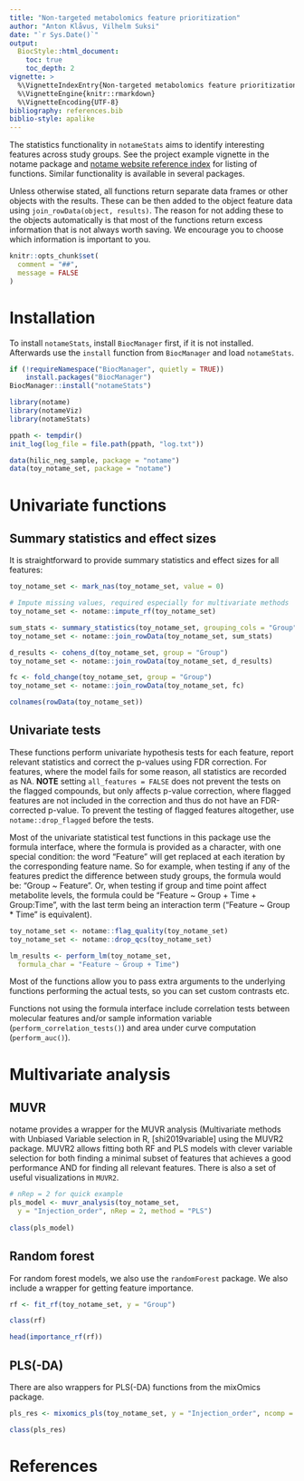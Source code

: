 ```yaml
---
title: "Non-targeted metabolomics feature prioritization"
author: "Anton Klåvus, Vilhelm Suksi"
date: "`r Sys.Date()`"
output:
  BiocStyle::html_document:
    toc: true
    toc_depth: 2
vignette: >
  %\VignetteIndexEntry{Non-targeted metabolomics feature prioritization}
  %\VignetteEngine{knitr::rmarkdown}
  %\VignetteEncoding{UTF-8}
bibliography: references.bib
biblio-style: apalike
---
```


The statistics functionality in `notameStats` aims to identify interesting features across study groups. See the project example vignette in the notame package and [notame website reference index](https://hanhineva-lab.github.io/notame/reference/index.html) for listing of functions. Similar functionality is available in several packages.

Unless otherwise stated, all functions return separate data frames or other objects with the results. These can be then added to the object feature data using ```join_rowData(object, results)```. The reason for not adding these to the objects automatically is that most of the functions return excess information that is not always worth saving. We encourage you to choose which information is important to you.

```r
knitr::opts_chunk$set(
  comment = "##",
  message = FALSE
)
```

# Installation

To install `notameStats`, install `BiocManager` first, if it is not installed.
Afterwards use the `install` function from `BiocManager` and load `notameStats`.

```r
if (!requireNamespace("BiocManager", quietly = TRUE))
    install.packages("BiocManager")
BiocManager::install("notameStats")
```

```r
library(notame)
library(notameViz)
library(notameStats)

ppath <- tempdir()
init_log(log_file = file.path(ppath, "log.txt"))

data(hilic_neg_sample, package = "notame")
data(toy_notame_set, package = "notame")
```

# Univariate functions

## Summary statistics and effect sizes

It is straightforward to provide summary statistics and effect sizes for all features:

```r
toy_notame_set <- mark_nas(toy_notame_set, value = 0)

# Impute missing values, required especially for multivariate methods
toy_notame_set <- notame::impute_rf(toy_notame_set)

sum_stats <- summary_statistics(toy_notame_set, grouping_cols = "Group")
toy_notame_set <- notame::join_rowData(toy_notame_set, sum_stats)

d_results <- cohens_d(toy_notame_set, group = "Group")
toy_notame_set <- notame::join_rowData(toy_notame_set, d_results)

fc <- fold_change(toy_notame_set, group = "Group")
toy_notame_set <- notame::join_rowData(toy_notame_set, fc)

colnames(rowData(toy_notame_set))
```

## Univariate tests

These functions perform univariate hypothesis tests for each feature, report relevant statistics and correct the p-values using FDR correction. For features, where the model fails for some reason, all statistics are recorded as NA. **NOTE** setting ```all_features = FALSE``` does not prevent the tests on the flagged compounds, but only affects p-value correction, where flagged features are not included in the correction and thus do not have an FDR-corrected p-value. To prevent the testing of flagged features altogether, use ```notame::drop_flagged``` before the tests.

Most of the univariate statistical test functions in this package use the formula interface, where the formula is provided as a character, with one special condition: the word "Feature" will get replaced at each iteration by the corresponding feature name. So for example, when testing if any of the features predict the difference between study groups, the formula would be: "Group ~ Feature". Or, when testing if group and time point affect metabolite levels, the formula could be "Feature ~ Group + Time + Group:Time", with the last term being an interaction term ("Feature ~ Group * Time" is equivalent).

```r

toy_notame_set <- notame::flag_quality(toy_notame_set)
toy_notame_set <- notame::drop_qcs(toy_notame_set)

lm_results <- perform_lm(toy_notame_set, 
  formula_char = "Feature ~ Group + Time")

```

Most of the functions allow you to pass extra arguments to the underlying functions performing the actual tests, so you can set custom contrasts etc.

Functions not using the formula interface include correlation tests between molecular features and/or sample information variable (`perform_correlation_tests()`) and area under curve computation (`perform_auc()`).

# Multivariate analysis

## MUVR

notame provides a wrapper for the MUVR analysis (Multivariate methods with Unbiased Variable selection in R, [shi2019variable] using the MUVR2 package. MUVR2 allows fitting both RF and PLS models with clever variable selection for both finding a minimal subset of features that achieves a good performance AND for finding all relevant features. There is also a set of useful visualizations in `MUVR2`.
  
```r
# nRep = 2 for quick example
pls_model <- muvr_analysis(toy_notame_set, 
  y = "Injection_order", nRep = 2, method = "PLS")
  
class(pls_model)

```

## Random forest

For random forest models, we also use the `randomForest` package. We also include a wrapper for getting feature importance.

```r
rf <- fit_rf(toy_notame_set, y = "Group")

class(rf)

head(importance_rf(rf))
```

## PLS(-DA)

There are also wrappers for PLS(-DA) functions from the mixOmics package.

```r
pls_res <- mixomics_pls(toy_notame_set, y = "Injection_order", ncomp = 3)

class(pls_res)
```

# References